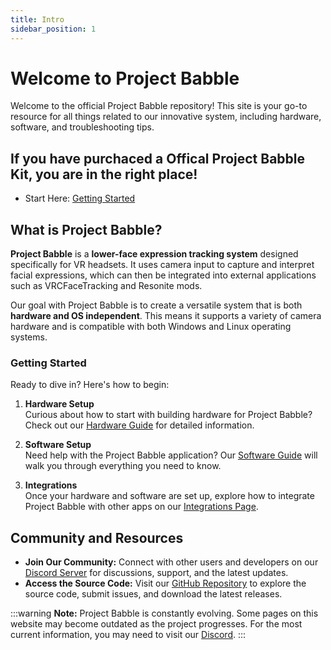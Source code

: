 ```yaml
---
title: Intro
sidebar_position: 1
---
```


# Welcome to Project Babble

Welcome to the official Project Babble repository! This site is your go-to resource for all things related to our innovative system, including hardware, software, and troubleshooting tips.

## If you have purchaced a Offical Project Babble Kit, you are in the right place!
- Start Here: [Getting Started](docs\babbleofficaltracker\babbleofficaltracker.mdx)

## What is Project Babble?

**Project Babble** is a **lower-face expression tracking system** designed specifically for VR headsets. It uses camera input to capture and interpret facial expressions, which can then be integrated into external applications such as VRCFaceTracking and Resonite mods.

Our goal with Project Babble is to create a versatile system that is both **hardware and OS independent**. This means it supports a variety of camera hardware and is compatible with both Windows and Linux operating systems.

### Getting Started

Ready to dive in? Here's how to begin:

1. **Hardware Setup**  
   Curious about how to start with building hardware for Project Babble? Check out our [Hardware Guide](docs\hardware\hardware.mdx) for detailed information.

2. **Software Setup**  
   Need help with the Project Babble application? Our [Software Guide](docs\software\baballonia.mdx) will walk you through everything you need to know.

3. **Integrations**  
   Once your hardware and software are set up, explore how to integrate Project Babble with other apps on our [Integrations Page](software\integrations\integrations.mdx).

## Community and Resources

- **Join Our Community:** Connect with other users and developers on our [Discord Server](https://discord.com/invite/XAMZmjBktk) for discussions, support, and the latest updates.
- **Access the Source Code:** Visit our [GitHub Repository](https://github.com/Project-Babble/ProjectBabble) to explore the source code, submit issues, and download the latest releases.

:::warning
**Note:** Project Babble is constantly evolving. Some pages on this website may become outdated as the project progresses. For the most current information, you may need to visit our [Discord](https://discord.com/invite/XAMZmjBktk).
:::
